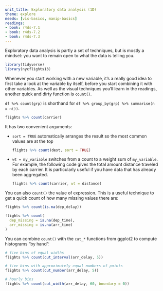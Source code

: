 ```yaml
---
unit_title: Exploratory data analysis (1D)
theme: explore
needs: [vis-basics, manip-basics]
readings:
- book: r4ds-7.1
- book: r4ds-7.2
- book: r4ds-7.3
---
```


Exploratory data analysis is partly a set of techniques, but is mostly a mindset: you want to remain open to what the data is telling you.

```r
library(tidyverse)
library(nycflights13)
```

Whenever you start working with a new variable, it's a really good idea to first take a look at the variable by itself, before you start combining it with other variables. As well as the visual techniques you'll learn in the readings, another quick and dirty function is `count()`. 

`df %>% count(grp)` is shorthand for `df %>% group_by(grp) %>% summarise(n = n())`. 

```r
flights %>% count(carrier)
```

It has two convenient arguments: 

*   `sort = TRUE` automatically arranges the result so the most common values are 
    at the top

    ```r
    flights %>% count(dest, sort = TRUE)
    ```

*  `wt = my_variable` switches from a count to a weight sum of `my_variable`.
   For example, the following code gives the total amount distance traveled by
   each carrier. It is particularly useful if you have data that has already 
   been aggregated.

    ```r
    flights %>% count(carrier, wt = distance)
    ```

You can also `count()` the value of expression. This is a useful technique to get a quick count of how many missing values there are:

```r
flights %>% count(is.na(dep_delay))

flights %>% count(
  dep_missing = is.na(dep_time), 
  arr_missing = is.na(arr_time)
)
```

You can combine `count()` with the `cut_*` functions from ggplot2 to compute histograms "by hand":

```r
# five bins of equal widths
flights %>% count(cut_interval(arr_delay, 5))

# five bins with approximately equal numbers of points
flights %>% count(cut_number(arr_delay, 5))

# hourly bins
flights %>% count(cut_width(arr_delay, 60, boundary = 0))
```


